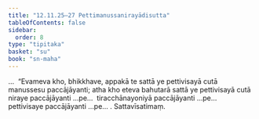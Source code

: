 ```yaml
---
title: "12.11.25–27 Pettimanussanirayādisutta"
tableOfContents: false
sidebar:
  order: 8
type: "tipitaka"
basket: "su"
book: "sn-maha"
---
```



<DynamicBreadcrumb />

<Division number="1196–1198" book="sn-maha" bookNo="14">

<Paragraph number="2541" book="sn-maha">
…  “Evameva kho, bhikkhave, appakā te sattā ye pettivisayā cutā manussesu paccājāyanti; atha kho eteva bahutarā sattā ye pettivisayā cutā niraye paccājāyanti …pe…  tiracchānayoniyā paccājāyanti …pe…  pettivisaye paccājāyanti …pe… .

</Paragraph>
</Division>

<Paragraph number="2542" type="center" book="sn-maha">
Sattavīsatimaṃ.
</Paragraph>